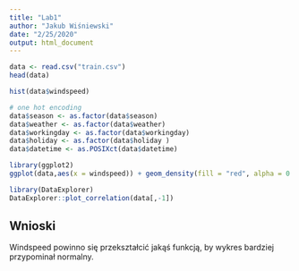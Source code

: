```yaml
---
title: "Lab1"
author: "Jakub Wiśniewski"
date: "2/25/2020"
output: html_document
---
```


```r
data <- read.csv("train.csv")
head(data)
```
```r
hist(data$windspeed)
```
```r
# one hot encoding
data$season <- as.factor(data$season)
data$weather <- as.factor(data$weather)
data$workingday <- as.factor(data$workingday)
data$holiday <- as.factor(data$holiday )
data$datetime <- as.POSIXct(data$datetime)
```


```r
library(ggplot2)
ggplot(data,aes(x = windspeed)) + geom_density(fill = "red", alpha = 0.5)
```

```r
library(DataExplorer)
DataExplorer::plot_correlation(data[,-1])
```

## Wnioski 
Windspeed powinno się przekształcić jakąś funkcją, by wykres bardziej przypominał normalny.



































